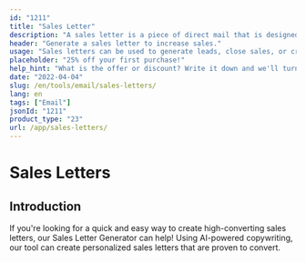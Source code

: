 ```yaml
---
id: "1211"
title: "Sales Letter"
description: "A sales letter is a piece of direct mail that is designed to generate sales. It is a letter that is sent to potential customers or clients, and it usually contains a special offer or discount. Sales letters can be used to generate leads, close sales, or create brand awareness."
header: "Generate a sales letter to increase sales."
usage: "Sales letters can be used to generate leads, close sales, or create brand awareness."
placeholder: "25% off your first purchase!"
help_hint: "What is the offer or discount? Write it down and we'll turn it into a sales letter."
date: "2022-04-04"
slug: /en/tools/email/sales-letters/
lang: en
tags: ["Email"]
jsonId: "1211"
product_type: "23"
url: /app/sales-letters/
---
```


# Sales Letters

## Introduction

If you're looking for a quick and easy way to create high-converting sales letters, our Sales Letter Generator can help! Using AI-powered copywriting, our tool can create personalized sales letters that are proven to convert.
